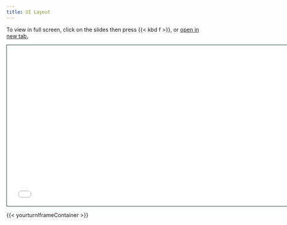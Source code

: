 ```yaml
---
title: UI Layout
---
```


To view in full screen, click on the slides then press {{< kbd  f >}}, or <a href = "ui-layout-slides.html" target="_blank">open in new tab.</a>


```{=html}
<iframe class="slide-deck" src="ui-layout-slides.html" height="420" width="747" style="border: 1px solid #123233;"></iframe>
```

{{< yourturnIframeContainer >}}